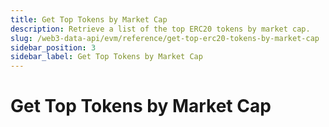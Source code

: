 ```yaml
---
title: Get Top Tokens by Market Cap
description: Retrieve a list of the top ERC20 tokens by market cap.
slug: /web3-data-api/evm/reference/get-top-erc20-tokens-by-market-cap
sidebar_position: 3
sidebar_label: Get Top Tokens by Market Cap
---
```



# Get Top Tokens by Market Cap <MainnetBadge /> <PremiumEndpointBadge />

<PremiumEndpointNotice />
<ApiReference
  {...config["market-data"].getTopERC20TokensByMarketCap}
></ApiReference>
